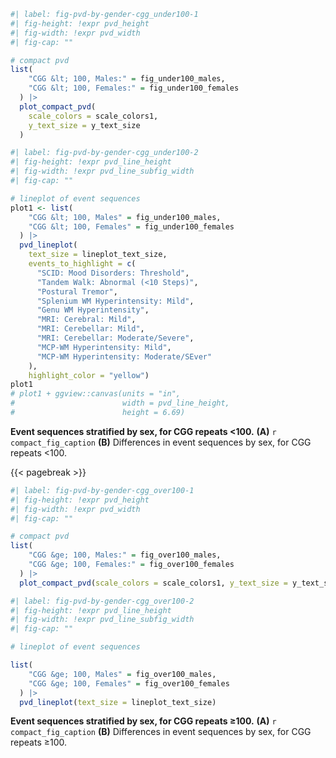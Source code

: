 ::: {#suppfig-pvd-by-gender-cgg_under100}

```r
#| label: fig-pvd-by-gender-cgg_under100-1
#| fig-height: !expr pvd_height
#| fig-width: !expr pvd_width
#| fig-cap: ""

# compact pvd
list(
    "CGG &lt; 100, Males:" = fig_under100_males,
    "CGG &lt; 100, Females:" = fig_under100_females
  ) |> 
  plot_compact_pvd(
    scale_colors = scale_colors1,
    y_text_size = y_text_size
  )

```

```r
#| label: fig-pvd-by-gender-cgg_under100-2
#| fig-height: !expr pvd_line_height
#| fig-width: !expr pvd_line_subfig_width
#| fig-cap: ""

# lineplot of event sequences
plot1 <- list(
    "CGG &lt; 100, Males" = fig_under100_males,
    "CGG &lt; 100, Females" = fig_under100_females
  ) |> 
  pvd_lineplot(
    text_size = lineplot_text_size,
    events_to_highlight = c(
      "SCID: Mood Disorders: Threshold",
      "Tandem Walk: Abnormal (<10 Steps)",
      "Postural Tremor",
      "Splenium WM Hyperintensity: Mild",
      "Genu WM Hyperintensity",
      "MRI: Cerebral: Mild",
      "MRI: Cerebellar: Mild",
      "MRI: Cerebellar: Moderate/Severe",
      "MCP-WM Hyperintensity: Mild",
      "MCP-WM Hyperintensity: Moderate/SEver"
    ),
    highlight_color = "yellow")
plot1
# plot1 + ggview::canvas(units = "in", 
#                        width = pvd_line_height,
#                        height = 6.69)
```

**Event sequences stratified by sex, for CGG repeats <100.**
**(A)** `r compact_fig_caption`
**(B)** Differences in event sequences by sex, for CGG repeats <100.

:::

{{< pagebreak >}}

::: {#suppfig-pvd-by-gender-cgg_over100}

```r
#| label: fig-pvd-by-gender-cgg_over100-1
#| fig-height: !expr pvd_height
#| fig-width: !expr pvd_width
#| fig-cap: ""

# compact pvd
list(
    "CGG &ge; 100, Males:" = fig_over100_males,
    "CGG &ge; 100, Females:" = fig_over100_females
  ) |> 
  plot_compact_pvd(scale_colors = scale_colors1, y_text_size = y_text_size)
```

```r
#| label: fig-pvd-by-gender-cgg_over100-2
#| fig-height: !expr pvd_line_height
#| fig-width: !expr pvd_line_subfig_width
#| fig-cap: ""

# lineplot of event sequences

list(
    "CGG &ge; 100, Males" = fig_over100_males,
    "CGG &ge; 100, Females" = fig_over100_females
  ) |> 
  pvd_lineplot(text_size = lineplot_text_size)

```

**Event sequences stratified by sex, for CGG repeats ≥100.**
**(A)** `r compact_fig_caption`
**(B)** Differences in event sequences by sex, for CGG repeats ≥100.
:::

